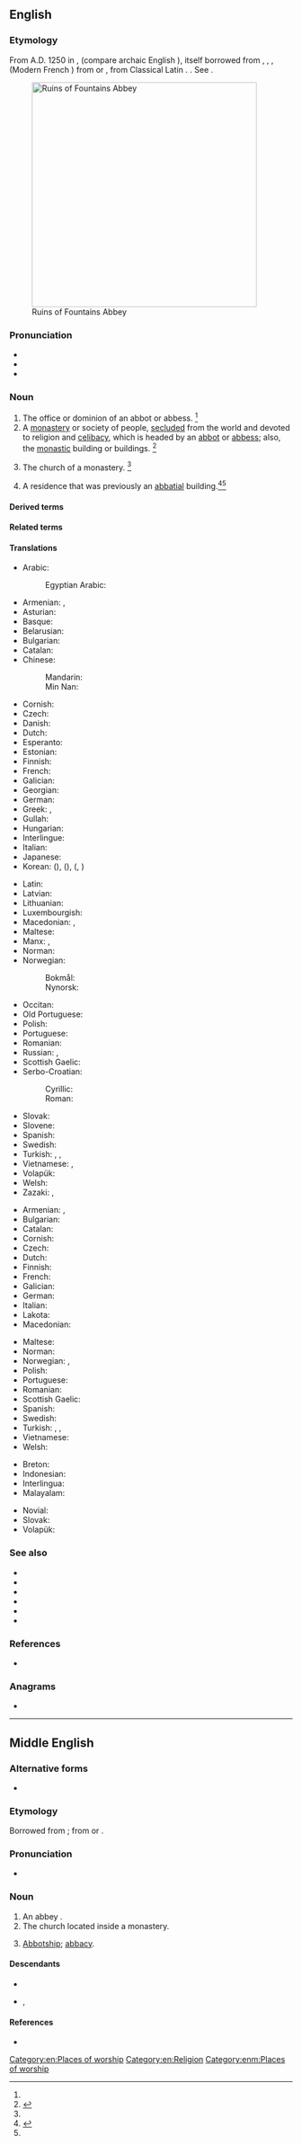 {{also|Abbey}}
==English==
{{wikisource1911Enc|Abbey}}

===Etymology===
From A.D. 1250 in {{inh|en|enm|abbey}}, {{m|enm|abbeye||convent headed by an [[abbot]]}} (compare archaic English {{m|en|abbaye}}), itself borrowed from {{der|en|fro|abaie|abaïe}}, {{m|fro|abbaïe}}, {{m|fro|abeïe}}, {{m|fro|abbeie|abbeïe}} (Modern French {{m|fr|abbaye}}) from {{der|en|LL.|-}} or {{der|en|EL.|abbātia}}, from Classical Latin {{m|la|abbās||abbot}}. {{doublet|en|abbacy}}. See {{m|en|abbot}}.

[[Image:Fountains Abbey view crop1 2005-08-27.jpg|400px|thumb|Ruins of Fountains Abbey]]

===Pronunciation===
* {{IPA|en|/ˈæb.i/}}
* {{audio|en|En-us-abbey.ogg|Audio (US)}}
* {{rhymes|en|æbi}}

===Noun===
{{en-noun}}

# The office or dominion of an abbot or abbess. {{defdate|First attested around 1150 to 1350.}}<ref name=SOED/>
# A [[monastery]] or society of people, [[secluded]] from the world and devoted to religion and [[celibacy]], which is headed by an [[abbot]] or [[abbess]]; also, the [[monastic]] building or buildings. {{defdate|First attested around 1150 to 1350.}}<ref name=SOED>{{R:SOED5|page=3}}</ref>
#: {{ux|en|From 1199 to 1203 William Punchard was the abbot of the [[abbey]] of Rievaulx, which was part of the Cistercian order of monks.}}
# The church of a monastery. {{defdate|First attested around 1150 to 1350.}}<ref name=SOED/>
# {{lb|en|British English}} A residence that was previously an [[abbatial]] building.<ref>{{R:RHCD|page=1}}</ref>{{defdate|Mid 16<sup>th</sup> century.}}<ref name=SOED/>

====Derived terms====
{{col3|en
|Abbey Wood
|Bolton Abbey
|Rosedale Abbey
|Waltham Abbey
|Westminster Abbey
}}

====Related terms====
{{col3|en
|abbeystead
|archabbey
|archabbot
}}

====Translations====
{{trans-top|monastery headed by an abbot}}
* Arabic: {{t|ar|دَيْر|m}}
*: Egyptian Arabic: {{t|arz|دير|m|tr=dēr}}
* Armenian: {{t+|hy|աբբայություն}}, {{t+|hy|աբբայարան}}
* Asturian: {{t|ast|abadía|f}}
* Basque: {{t+|eu|abadia}}
* Belarusian: {{t|be|аба́цтва|n}}
* Bulgarian: {{t+|bg|аба́тство|n}}
* Catalan: {{t+|ca|abadia|f}}
* Chinese:
*: Mandarin: {{t+|cmn|修道院|tr=xiūdàoyuàn}}
*: Min Nan: {{t|nan|隱修院|tr=ún-siu-īuⁿ}}
* Cornish: {{t|kw|abatti|m}}
* Czech: {{t+|cs|opatství|n}}
* Danish: {{t+|da|abbedi|n}}
* Dutch: {{t+|nl|abdij|f}}
* Esperanto: {{t+|eo|abatejo}}
* Estonian: {{t+|et|klooster}}
* Finnish: {{t+|fi|luostari}}
* French: {{t+|fr|abbaye|f}}
* Galician: {{t+|gl|abadía|f}}
* Georgian: {{t|ka|სააბატო}}
* German: {{t+|de|Abtei|f}}
* Greek: {{t+|el|αβαείο|n}}, {{t+|el|μοναστήρι|n}}
* Gullah: {{t|gul|aa’bay}}
* Hungarian: {{t+|hu|apátság}}
* Interlingue: {{t|ie|abatia}}
* Italian: {{t+|it|abbazia|f}}
* Japanese: {{t+|ja|修道院|tr=しゅうどういん, shūdōin}}
* Korean: {{t+|ko|수도원}} ({{t+|ko|修道院}}), {{t+|ko|수원}} ({{t|ko|修院}}), {{t+|ko|승원}} ({{t+|ko|僧院}}, {{t|ko|僧園}})
{{trans-mid}}
* Latin: {{t|la|abbatia|f}}
* Latvian: {{t|lv|abatija|f}}
* Lithuanian: {{t+|lt|abatija|f}}
* Luxembourgish: {{t|lb|Abtei|f}}
* Macedonian: {{t|mk|опатија|f}}, {{t|mk|игуменија|f}}
* Maltese: {{t|mt|abbatija}}
* Manx: {{t|gv|abban|m}}, {{t|gv|mannishter|f}}
* Norman: {{t|nrf|abbaye|f}} {{qualifier|Jersey}}
* Norwegian:
*: Bokmål: {{t+|nb|abbedi|n}}
*: Nynorsk: {{t|nn|abbedi|n}}
* Occitan: {{t+|oc|abadiá|f}}
* Old Portuguese: {{t|roa-opt|abadia}}
* Polish: {{t+|pl|opactwo|n}}
* Portuguese: {{t+|pt|abadia|f}}
* Romanian: {{t+|ro|abație|f}}
* Russian: {{t+|ru|абба́тство|n}}, {{t+|ru|монасты́рь|m}}
* Scottish Gaelic: {{t|gd|abaid|f}}
* Serbo-Croatian:
*: Cyrillic: {{t|sh|опа̀тија|f}}
*: Roman: {{t+|sh|opàtija|f}}
* Slovak: {{t|sk|opátstvo|m}}
* Slovene: {{t+|sl|opatija|f}}
* Spanish: {{t+|es|abadía|f}}
* Swedish: {{t|sv|abbottkloster|n}}
* Turkish: {{t+|tr|dergah|alt=dergâh}}, {{t+|tr|tekke}}, {{t+|tr|manastır}}
* Vietnamese: {{t+|vi|tu viện}}, {{t+|vi|nhà tu}}
* Volapük: {{t+|vo|lepädanöp}}
* Welsh: {{t+|cy|abaty|m}}
* Zazaki: {{t|zza|manastır|f}}, {{t|zza|cayge}}
{{trans-bottom}}

{{trans-top|church of a monastery}}
* Armenian: {{t+|hy|աբբայարան}}, {{t+|hy|աբբայություն}}
* Bulgarian: {{t|bg|манастирска църква}}
* Catalan: {{t+|ca|abadia|f}}
* Cornish: {{t|kw|abatti}}
* Czech: {{t+|cs|opatství|n}}
* Dutch: {{t+|nl|abdijkerk|f}}
* Finnish: {{t+|fi|luostarikirkko}}
* French: {{t+|fr|abbaye|f}}
* Galician: {{t+|gl|abadía|f}}
* German: {{t+|de|Klosterkirche|n}}
* Italian: {{t+|it|abbazia|f}}
* Lakota: {{t|lkt|wic‘áṡa wak‘aŋ t‘ipi}}
* Macedonian: {{t|mk|игуменија|f}}
{{trans-mid}}
* Maltese: {{t|mt|abbatija}}
* Norman: {{t|nrf|abbaye|f}} {{qualifier|Jersey}}
* Norwegian: {{t+|no|abbedi|n}}, {{t|no|klosterkirke}}
* Polish: {{t+|pl|opactwo|n}}
* Portuguese: {{t+|pt|abadia|f}}
* Romanian: {{t+|ro|abație|f}}
* Scottish Gaelic: {{t|gd|abaid|f}}
* Spanish: {{t+|es|abadía|f}}
* Swedish: {{t+|sv|klosterkyrka|c}}
* Turkish: {{t+|tr|dergah|alt=dergâh}}, {{t+|tr|tekke}}, {{t+|tr|manastır}}
* Vietnamese: {{t-check|vi|[[nhà thờ]] [[tu viện]]}} {{attention|vi|2=was "[[nhà thờ]] [[tu viện]]" - assumed sum-of-parts; if an idiom, remove the wikilinks to the individual words. see [[User:Kephir/gadgets/xte#Translation_fixing]]}}
* Welsh: {{t+|cy|abaty|m}}
{{trans-bottom}}

{{checktrans-top}}
* Breton: {{t+check|br|abati|f}}
* Indonesian: {{t+check|id|biara}}
* Interlingua: {{t+check|ia|abbatia}}
* Malayalam: {{t+check|ml|മഠം}}
{{trans-mid}}
* Novial: {{t-check|nov|abatia}}
* Slovak: {{t-check|sk|opátstvo|n}}
* Volapük: {{t+check|vo|lepädanöp}}
{{trans-bottom}}

===See also===
* {{l|en|cloister}}
* {{l|en|convent}}
* {{l|en|friary}}
* {{l|en|monastery}}
* {{l|en|nunnery}}
* {{l|en|priory}}

===References===
<references/>
* {{R:Webster 1913}}

===Anagrams===
* {{anagrams|en|a=abbey|bebay}}

[[Category:en:Places of worship]]
[[Category:en:Religion]]

----

==Middle English==

===Alternative forms===
* {{alter|enm|abbeye|abbeie|abbay|abbegh}}

===Etymology===
Borrowed from {{bor|enm|fro|abaie}}; from {{der|enm|LL.|-}} or {{der|enm|EL.|abbātia}}.

===Pronunciation===
* {{IPA|enm|/aˈbɛi̯(ə)/|/aˈbiː(ə)/}}

===Noun===
{{enm-noun|abbeyes}}

# An abbey {{gloss|a building or monastic institution}}.
# The church located inside a monastery.
# {{lb|enm|rare}} [[abbotship|Abbotship]]; [[abbacy]].

====Descendants====
* {{desc|en|abbey}}
* {{desc|sco|abbey}}, {{l|sco|aibey}}

====References====
* {{R:MED Online|entry=abbeie (n.)  |id=MED44 |accessdate=2018-07-07}}

[[Category:enm:Places of worship]]